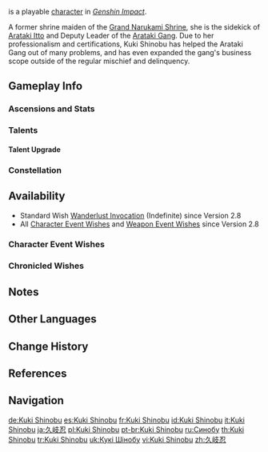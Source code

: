 {{CharacterTabs}}
{{About|the playable character|the [[Genius Invokation TCG]] Character Card|Kuki Shinobu (Character Card)}}
{{Character Infobox
|image            = <gallery>
Kuki Shinobu Card.png|Card
Character Kuki Shinobu Full Wish.png|Wish
Character Kuki Shinobu Game.png|In-Game
</gallery>

<!--Playable Character Information-->
|type              = Playable
|quality           = 4
|weapon            = Sword
|element           = Electro

<!--Character Information-->
|name              = Kuki Shinobu
|birthday          = July 27th
|constellation     = Tribulatio Demptio
|region            = Inazuma
|affiliation       = Arataki Gang
|affiliation2      = Kuki Clan
|affiliation3      = Grand Narukami Shrine (Faction)
|affiliationNote3  = formerly
|affiliationLabel3 = Grand Narukami Shrine
|dish              = Omurice Waltz
|namecard          = Kuki Shinobu: Net
|obtain            = [[Wishes]]
|releaseDate       = 2022-06-21

<!--Titles-->
|title             = Mender of Tribulations
|title2            = Deputy Leader of the Arataki Gang
|title3            = <!--Voice Actors-->
|voiceEN           = {{w|Kira Buckland}}<ref>YouTube: [https://youtu.be/n_jC0SBtS-Q&t=808s Version 2.7 Special Program] (Timestamp: 808s)</ref>
|voiceCN           = [https://baike.baidu.com/item/杨凝/20394525 Yang Ning ({{zh|杨凝}})]<ref>Bilibili: [https://www.bilibili.com/video/BV1mW4y1k7k9 {{zh|角色演示-「久岐忍：百业通才」}}]</ref>
|voiceJP           = {{w|Kaori Mizuhashi|Mizuhashi Kaori ({{ja|水橋 かおり}})}}<ref>Twitter: [https://twitter.com/Genshin_7/status/1527623609358774272 JP VA Announcement]</ref>
|voiceKR           = {{w|ko:김율|Kim Yool ({{ko|김율}})}}<ref>YouTube: [https://youtu.be/2OsVf-FZR-I Korean Version 2.7 Special Program]</ref>

<!--Family-->
|ancestry          = Kuki Clan <!--Family-->
|mother            = Shinobu and Miyuki's Mother
|sibling           = Miyuki
}}
{{Lang|'''Kuki Shinobu'''{{Name Order|Japanese}}|ja=久岐忍|ja_rm=Kuki Shinobu}} is a playable {{Electro}} [[character]] in ''[[Genshin Impact]]''.

A former shrine maiden of the [[Grand Narukami Shrine (Faction)|Grand Narukami Shrine]], she is the sidekick of [[Arataki Itto]] and Deputy Leader of the [[Arataki Gang]]. Due to her professionalism and certifications, Kuki Shinobu has helped the Arataki Gang out of many problems, and has even expanded the gang's business scope outside of the regular mischief and delinquency.

==Gameplay Info==
===Ascensions and Stats===
{{Character Ascensions and Stats}}

===Talents===
{{Talent Table}}

====Talent Upgrade====
{{Talent Upgrade}}

===Constellation===
{{Constellation Table}}

==Availability==
*Standard Wish [[Wanderlust Invocation]] (Indefinite) since Version 2.8
*All [[Character Event Wishes]] and [[Weapon Event Wishes]] since Version 2.8

===Character Event Wishes===
{{Featured}}
===Chronicled Wishes===
{{Featured|chronicled=1}}

==Notes==
{{Reflist|note=1}}

==Other Languages==
{{Other Languages
|en      = Kuki Shinobu
|zhs     = 久岐忍
|zhs_rm  = Jiǔqí Rěn
|zht     = 久岐忍
|zht_rm  = Jiǔqí Rěn
|ja      = 久岐忍
|ja_rm   = Kuki Shinobu
|ko      = 쿠키 시노부
|es      = Kuki Shinobu
|fr      = Kuki Shinobu
|ru      = Синобу
|th      = Kuki Shinobu
|vi      = Kuki Shinobu
|de      = Kuki Shinobu
|id      = Kuki Shinobu
|pt      = Kuki Shinobu
|tr      = Kuki Shinobu
|it      = Kuki Shinobu
}}

==Change History==
{{Change History|2.7|introduced=2.0}}

==References==
{{Reflist|2}}

==Navigation==
{{Character Navbox}}

[[de:Kuki Shinobu]]
[[es:Kuki Shinobu]]
[[fr:Kuki Shinobu]]
[[id:Kuki Shinobu]]
[[it:Kuki Shinobu]]
[[ja:久岐忍]]
[[pl:Kuki Shinobu]]
[[pt-br:Kuki Shinobu]]
[[ru:Синобу]]
[[th:Kuki Shinobu]]
[[tr:Kuki Shinobu]]
[[uk:Кукі Шінобу]]
[[vi:Kuki Shinobu]]
[[zh:久岐忍]]